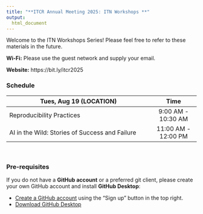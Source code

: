 ```yaml
---
title: "**ITCR Annual Meeting 2025: ITN Workshops **"
output:
  html_document
---
```


Welcome to the ITN Workshops Series! Please feel free to refer to these materials in the future.

**Wi-Fi:** Please use the guest network and supply your email.

**Website:** https://bit.ly/itcr2025

### **Schedule**


<div class = "myStyle" align = "center">

| Tues, Aug 19 (LOCATION)                                                   | Time                   |  
|---------------------------------------------------------------------------|:----------------------:|
| Reproducibility Practices                                                 | 9:00 AM - 10:30 AM     |  
| AI in the Wild: Stories of Success and Failure                            | 11:00 AM - 12:00 PM    |  


</div>

<br>

### **Pre-requisites**

If you do not have a **GitHub account** or a preferred git client, please create your own GitHub account and install **GitHub Desktop**:

  * [Create a GitHub account](https://github.com/) using the "Sign up" button in the top right.
  * [Download GitHub Desktop](https://desktop.github.com/download/)
